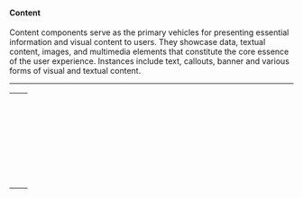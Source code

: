 

<Meta title="ADS/Docs/Category Tokens/Content Tokens" name="Content Tokens" />

#### Content

Content components serve as the primary vehicles for presenting essential information and visual content to users. They showcase data, textual content, images, and multimedia elements that constitute the core essence of the user experience. Instances include text, callouts, banner and various forms of visual and textual content.

---

<table>
  <tr>
    <td>
      <CodeBlock code="--ads-v2-colors-content-helper-default-fg" />
    </td>
    <td>
      <ColorBlock color="--ads-v2-colors-content-helper-default-fg" />
    </td>
  </tr>
  <tr>
    <td>
      <CodeBlock code="--ads-v2-colors-content-icon-default-fg" />
    </td>
    <td>
      <ColorBlock color="--ads-v2-colors-content-icon-default-fg" />
    </td>
  </tr>
  <tr>
    <td>
      <CodeBlock code="--ads-v2-colors-content-label-default-fg" />
    </td>
    <td>
      <ColorBlock color="--ads-v2-colors-content-label-default-fg" />
    </td>
  </tr>
  <tr>
    <td>
      <CodeBlock code="--ads-v2-colors-content-label-inactive-fg" />
    </td>
    <td>
      <ColorBlock color="--ads-v2-colors-content-label-inactive-fg" />
    </td>
  </tr>
  <tr>
    <td>
      <CodeBlock code="--ads-v2-colors-content-label-error-fg" />
    </td>
    <td>
      <ColorBlock color="--ads-v2-colors-content-label-error-fg" />
    </td>
  </tr>
  <tr>
    <td>
      <CodeBlock code="--ads-v2-colors-content-label-warning-fg" />
    </td>
    <td>
      <ColorBlock color="--ads-v2-colors-content-label-warning-fg" />
    </td>
  </tr>
  <tr>
    <td>
      <CodeBlock code="--ads-v2-colors-content-label-success-fg" />
    </td>
    <td>
      <ColorBlock color="--ads-v2-colors-content-label-success-fg" />
    </td>
  </tr>
  <tr>
    <td>
      <CodeBlock code="--ads-v2-colors-content-label-info-fg" />
    </td>
    <td>
      <ColorBlock color="--ads-v2-colors-content-label-info-fg" />
    </td>
  </tr>
  <tr>
    <td>
      <CodeBlock code="--ads-v2-colors-content-label-special-fg" />
    </td>
    <td>
      <ColorBlock color="--ads-v2-colors-content-label-special-fg" />
    </td>
  </tr>
  <tr>
    <td>
      <CodeBlock code="--ads-v2-colors-content-label-premium-fg" />
    </td>
    <td>
      <ColorBlock color="--ads-v2-colors-content-label-premium-fg" />
    </td>
  </tr>
  <tr>
    <td>
      <CodeBlock code="--ads-v2-colors-content-surface-default-bg" />
    </td>
    <td>
      <ColorBlock color="--ads-v2-colors-content-surface-default-bg" />
    </td>
  </tr>
  <tr>
    <td>
      <CodeBlock code="--ads-v2-colors-content-surface-hover-bg" />
    </td>
    <td>
      <ColorBlock color="--ads-v2-colors-content-surface-hover-bg" />
    </td>
  </tr>
  <tr>
    <td>
      <CodeBlock code="--ads-v2-colors-content-surface-active-bg" />
    </td>
    <td>
      <ColorBlock color="--ads-v2-colors-content-surface-active-bg" />
    </td>
  </tr>
  <tr>
    <td>
      <CodeBlock code="--ads-v2-colors-content-surface-error-bg" />
    </td>
    <td>
      <ColorBlock color="--ads-v2-colors-content-surface-error-bg" />
    </td>
  </tr>
  <tr>
    <td>
      <CodeBlock code="--ads-v2-colors-content-surface-success-bg" />
    </td>
    <td>
      <ColorBlock color="--ads-v2-colors-content-surface-success-bg" />
    </td>
  </tr>
  <tr>
    <td>
      <CodeBlock code="--ads-v2-colors-content-surface-info-bg" />
    </td>
    <td>
      <ColorBlock color="--ads-v2-colors-content-surface-info-bg" />
    </td>
  </tr>
  <tr>
    <td>
      <CodeBlock code="--ads-v2-colors-content-surface-neutral-bg" />
    </td>
    <td>
      <ColorBlock color="--ads-v2-colors-content-surface-neutral-bg" />
    </td>
  </tr>
  <tr>
    <td>
      <CodeBlock code="--ads-v2-colors-content-surface-warning-bg" />
    </td>
    <td>
      <ColorBlock color="--ads-v2-colors-content-surface-warning-bg" />
    </td>
  </tr>
  <tr>
    <td>
      <CodeBlock code="--ads-v2-colors-content-surface-special-bg" />
    </td>
    <td>
      <ColorBlock color="--ads-v2-colors-content-surface-special-bg" />
    </td>
  </tr>
  <tr>
    <td>
      <CodeBlock code="--ads-v2-colors-content-surface-premium-bg" />
    </td>
    <td>
      <ColorBlock color="--ads-v2-colors-content-surface-premium-bg" />
    </td>
  </tr>
  <tr>
    <td>
      <CodeBlock code="--ads-v2-colors-content-surface-default-border" />
    </td>
    <td>
      <ColorBlock color="--ads-v2-colors-content-surface-default-border" />
    </td>
  </tr>
  <tr>
    <td>
      <CodeBlock code="--ads-v2-colors-content-surface-info-border" />
    </td>
    <td>
      <ColorBlock color="--ads-v2-colors-content-surface-info-border" />
    </td>
  </tr>
  <tr>
    <td>
      <CodeBlock code="--ads-v2-colors-content-surface-success-border" />
    </td>
    <td>
      <ColorBlock color="--ads-v2-colors-content-surface-success-border" />
    </td>
  </tr>
  <tr>
    <td>
      <CodeBlock code="--ads-v2-colors-content-surface-error-border" />
    </td>
    <td>
      <ColorBlock color="--ads-v2-colors-content-surface-error-border" />
    </td>
  </tr>
  <tr>
    <td>
      <CodeBlock code="--ads-v2-colors-content-surface-warning-border" />
    </td>
    <td>
      <ColorBlock color="--ads-v2-colors-content-surface-warning-border" />
    </td>
  </tr>
  <tr>
    <td>
      <CodeBlock code="--ads-v2-colors-content-surface-special-border" />
    </td>
    <td>
      <ColorBlock color="--ads-v2-colors-content-surface-special-border" />
    </td>
  </tr>
  <tr>
    <td>
      <CodeBlock code="--ads-v2-colors-content-surface-premium-border" />
    </td>
    <td>
      <ColorBlock color="--ads-v2-colors-content-surface-premium-border" />
    </td>
  </tr>
  <tr>
    <td>
      <CodeBlock code="--ads-v2-colors-content-container-default-border" />
    </td>
    <td>
      <ColorBlock color="--ads-v2-colors-content-container-default-border" />
    </td>
  </tr>
</table>

<Toast />
